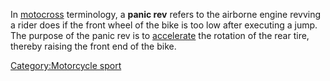 {{Copy to Wiktionary}}
In [[motocross]] terminology, a '''panic rev''' refers to the airborne engine revving a rider does if the front wheel of the bike is too low after executing a jump. The purpose of the panic rev is to [[accelerate]] the rotation of the rear tire, thereby raising the front end of the bike.

{{unreferenced|date=September 2007}} 
{{Importance|date=September 2007}}
[[Category:Motorcycle sport]]

{{motorsport-stub}}
